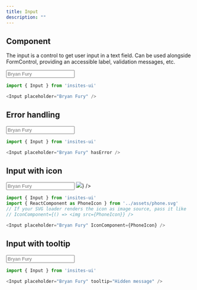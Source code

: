 ```yaml
---
title: Input
description: ""
---
```



## Component

The input is a control to get user input in a text field. 
Can be used alongside FormControl, providing an accessible label, 
validation messages, etc.

<DemoBox>
    <Input placeholder="Bryan Fury" />
</DemoBox>

```js
import { Input } from 'insites-ui'

<Input placeholder="Bryan Fury" />
```

## Error handling

<DemoBox>
    <Input placeholder="Bryan Fury" hasError />
</DemoBox>

```js
import { Input } from 'insites-ui'

<Input placeholder="Bryan Fury" hasError />
```

## Input with icon

<DemoBox>
    <Input placeholder="Bryan Fury" IconComponent={() => <img src={PhoneIcon} />} />
</DemoBox>

```js
import { Input } from 'insites-ui'
import { ReactComponent as PhoneIcon } from '../assets/phone.svg'
// If your SVG loader renders the icon as image source, pass it like
// IconComponent={() => <img src={PhoneIcon}} />

<Input placeholder="Bryan Fury" IconComponent={PhoneIcon} />
```

## Input with tooltip

<DemoBox>
    <Input placeholder="Bryan Fury" tooltip="Hidden message" />
</DemoBox>

```js
import { Input } from 'insites-ui'

<Input placeholder="Bryan Fury" tooltip="Hidden message" />
```
